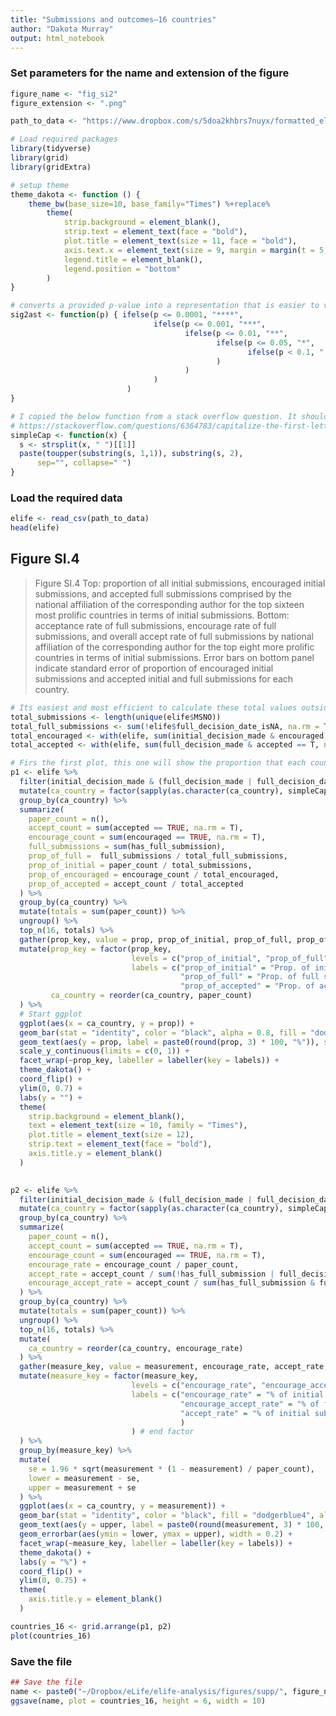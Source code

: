 ```yaml
---
title: "Submissions and outcomes—16 countries"
author: "Dakota Murray"
output: html_notebook
---
```


### Set parameters for the name and extension of the figure
```r
figure_name <- "fig_si2"
figure_extension <- ".png"

path_to_data <- "https://www.dropbox.com/s/5doa2khbrs7nuyx/formatted_elife.csv?dl=1"
```

```r
# Load required packages
library(tidyverse)
library(grid)
library(gridExtra)

# setup theme
theme_dakota <- function () { 
    theme_bw(base_size=10, base_family="Times") %+replace% 
        theme(
            strip.background = element_blank(),
            strip.text = element_text(face = "bold"),
            plot.title = element_text(size = 11, face = "bold"),
            axis.text.x = element_text(size = 9, margin = margin(t = 5, b = 5)),
            legend.title = element_blank(),
            legend.position = "bottom"
        )
}

# converts a provided p-value into a representation that is easier to visualize
sig2ast <- function(p) { ifelse(p <= 0.0001, "****", 
                                ifelse(p <= 0.001, "***", 
                                       ifelse(p <= 0.01, "**", 
                                              ifelse(p <= 0.05, "*", 
                                                     ifelse(p < 0.1, ".", "ns")
                                              )
                                       )
                                )
                          )
}

# I copied the below function from a stack overflow question. It should capitalize the first letter of each work in a string
# https://stackoverflow.com/questions/6364783/capitalize-the-first-letter-of-both-words-in-a-two-word-string
simpleCap <- function(x) {
  s <- strsplit(x, " ")[[1]]
  paste(toupper(substring(s, 1,1)), substring(s, 2),
      sep="", collapse=" ")
}
```

### Load the required data
```r
elife <- read_csv(path_to_data)
head(elife)
```


## Figure SI.4

>Figure SI.4 Top: proportion of all initial submissions, encouraged initial submissions, and accepted full submissions comprised by the national affiliation of the corresponding author for the top sixteen most prolific countries in terms of initial submissions. Bottom: acceptance rate of full submissions, encourage rate of full submissions, and overall accept rate of full submissions by national affiliation of the corresponding author for the top eight more prolific countries in terms of initial submissions. Error bars on bottom panel indicate standard error of proportion of encouraged initial submissions and accepted initial and full submissions for each country.


```r
# Its easiest and most efficient to calculate these total values outside of the dplyr chain below
total_submissions <- length(unique(elife$MSNO))
total_full_submissions <- sum(!elife$full_decision_date_isNA, na.rm = T)
total_encouraged <- with(elife, sum(initial_decision_made & encouraged, na.rm = T))
total_accepted <- with(elife, sum(full_decision_made & accepted == T, na.rm = T))

# Firs the first plot, this one will show the proportion that each countrie constitutes the total number of submitted, encouraged, and accepted manuscripts
p1 <- elife %>%
  filter(initial_decision_made & (full_decision_made | full_decision_date_isNA) & !is.na(ca_country)) %>%
  mutate(ca_country = factor(sapply(as.character(ca_country), simpleCap))) %>% # capitalize first letter of country stirngs
  group_by(ca_country) %>%
  summarize(
    paper_count = n(),
    accept_count = sum(accepted == TRUE, na.rm = T),
    encourage_count = sum(encouraged == TRUE, na.rm = T),
    full_submissions = sum(has_full_submission),
    prop_of_full =  full_submissions / total_full_submissions,
    prop_of_initial = paper_count / total_submissions,
    prop_of_encouraged = encourage_count / total_encouraged,
    prop_of_accepted = accept_count / total_accepted
  ) %>%
  group_by(ca_country) %>%
  mutate(totals = sum(paper_count)) %>%
  ungroup() %>%
  top_n(16, totals) %>%
  gather(prop_key, value = prop, prop_of_initial, prop_of_full, prop_of_accepted) %>%
  mutate(prop_key = factor(prop_key, 
                           levels = c("prop_of_initial", "prop_of_full", "prop_of_accepted"),
                           labels = c("prop_of_initial" = "Prop. of initial submissions", 
                                      "prop_of_full" = "Prop. of full submissions", 
                                      "prop_of_accepted" = "Prop. of accepted submissions")),
         ca_country = reorder(ca_country, paper_count)
  ) %>%
  # Start ggplot
  ggplot(aes(x = ca_country, y = prop)) +
  geom_bar(stat = "identity", color = "black", alpha = 0.8, fill = "dodgerblue4", position = position_dodge(1)) +
  geom_text(aes(y = prop, label = paste0(round(prop, 3) * 100, "%")), size = 2.5, hjust = -0.2, family = "Times", position = position_dodge(1)) +
  scale_y_continuous(limits = c(0, 1)) +
  facet_wrap(~prop_key, labeller = labeller(key = labels)) +
  theme_dakota() +
  coord_flip() +
  ylim(0, 0.7) +
  labs(y = "") +
  theme(
    strip.background = element_blank(),
    text = element_text(size = 10, family = "Times"),
    plot.title = element_text(size = 12),
    strip.text = element_text(face = "bold"),
    axis.title.y = element_blank()
  )
  

p2 <- elife %>%
  filter(initial_decision_made & (full_decision_made | full_decision_date_isNA) & !is.na(ca_country)) %>%
  mutate(ca_country = factor(sapply(as.character(ca_country), simpleCap))) %>% # capitalize first letter of country stirngs
  group_by(ca_country) %>%
  summarize(
    paper_count = n(),
    accept_count = sum(accepted == TRUE, na.rm = T),
    encourage_count = sum(encouraged == TRUE, na.rm = T),
    encourage_rate = encourage_count / paper_count,
    accept_rate = accept_count / sum(!has_full_submission | full_decision_made, na.rm = T),
    encourage_accept_rate = accept_count / sum(has_full_submission & full_decision_made, na.rm = T)
  ) %>%
  group_by(ca_country) %>%
  mutate(totals = sum(paper_count)) %>%
  ungroup() %>%
  top_n(16, totals) %>%
  mutate(
    ca_country = reorder(ca_country, encourage_rate)
  ) %>%
  gather(measure_key, value = measurement, encourage_rate, accept_rate, encourage_accept_rate) %>%
  mutate(measure_key = factor(measure_key, 
                           levels = c("encourage_rate", "encourage_accept_rate", "accept_rate"),
                           labels = c("encourage_rate" = "% of initial submissions encouraged", 
                                      "encourage_accept_rate" = "% of full submissions accepted",
                                      "accept_rate" = "% of initial submissions accepted"
                                      )
                           ) # end factor
  ) %>%
  group_by(measure_key) %>%
  mutate(
    se = 1.96 * sqrt(measurement * (1 - measurement) / paper_count),
    lower = measurement - se,
    upper = measurement + se
  ) %>%
  ggplot(aes(x = ca_country, y = measurement)) +
  geom_bar(stat = "identity", color = "black", fill = "dodgerblue4", alpha = 0.8) +
  geom_text(aes(y = upper, label = paste0(round(measurement, 3) * 100, "%")), size = 2.5, hjust = -0.4, family = "Times") +
  geom_errorbar(aes(ymin = lower, ymax = upper), width = 0.2) +
  facet_wrap(~measure_key, labeller = labeller(key = labels)) +
  theme_dakota() +
  labs(y = "%") +
  coord_flip() +
  ylim(0, 0.75) +
  theme(
    axis.title.y = element_blank()
  )

countries_16 <- grid.arrange(p1, p2)
plot(countries_16)
```


### Save the file
```r
## Save the file
name <- paste0("~/Dropbox/eLife/elife-analysis/figures/supp/", figure_name, figure_extension)
ggsave(name, plot = countries_16, height = 6, width = 10)
```